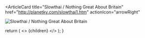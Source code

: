 <ArticleCard
  title="Slowthai / Nothing Great About Britain"
  href="http://planetky.com/slowthai1.htm"
  actionIcon="arrowRight"
>

![Slowthai / Nothing Great About Britain](../../images/cd/slowthai1L.jpg)

</ArticleCard>

  return (
    <>
      {children}
    </>
  );
}